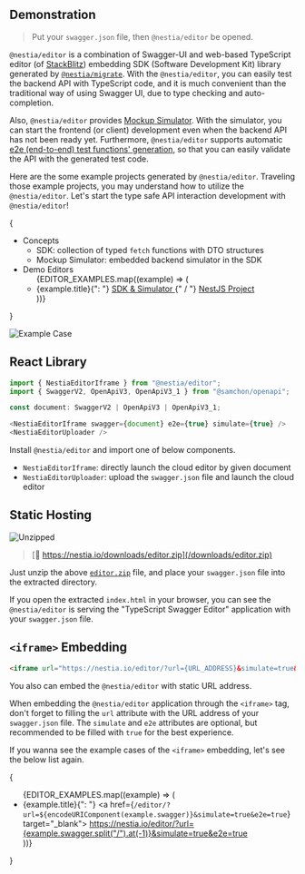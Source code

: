 
## Demonstration
<EditorMovie />

> Put your `swagger.json` file, then `@nestia/editor` be opened.

`@nestia/editor` is a combination of Swagger-UI and web-based TypeScript editor (of [StackBlitz](https://stackblitz.com/)) embedding SDK (Software Development Kit) library generated by [`@nestia/migrate`](./migrate). With the `@nestia/editor`, you can easily test the backend API with TypeScript code, and it is much convenient than the traditional way of using Swagger UI, due to type checking and auto-completion.

Also, `@nestia/editor` provides [Mockup Simulator](./sdk/simulator). With the simulator, you can start the frontend (or client) development even when the backend API has not been ready yet. Furthermore, `@nestia/editor` supports automatic [e2e (end-to-end) test functions' generation](./sdk/e2e), so that you can easily validate the API with the generated test code.

Here are the some example projects generated by `@nestia/editor`. Traveling those example projects, you may understand how to utilize the `@nestia/editor`. Let's start the type safe API interaction development with `@nestia/editor`!

{<ul>
  <li> Concepts
    <ul>
      <li> SDK: collection of typed <code>fetch</code> functions with DTO structures </li>
      <li> Mockup Simulator: embedded backend simulator in the SDK </li>
    </ul>
  </li>
  <li> Demo Editors
    <ul>
      {EDITOR_EXAMPLES.map((example) => (
        <li>
          {example.title}{": "}
          <a href={`/editor/?url=${encodeURIComponent(example.swagger)}&simulate=true&e2e=true`} 
             target="_blank">
            SDK & Simulator 
          </a>
          {" / "}
          <a href={`/editor/?url=${encodeURIComponent(example.swagger)}&simulate=true&e2e=true&mode=nest`} 
             target="_blank"> 
            NestJS Project 
          </a>
        </li>
      ))}
    </ul>
  </li>
</ul>}

![Example Case](/images/editor/stackblitz.png)





## React Library
```typescript
import { NestiaEditorIframe } from "@nestia/editor";
import { SwaggerV2, OpenApiV3, OpenApiV3_1 } from "@samchon/openapi";

const document: SwaggerV2 | OpenApiV3 | OpenApiV3_1;

<NestiaEditorIframe swagger={document} e2e={true} simulate={true} />
<NestiaEditorUploader />
```

Install `@nestia/editor` and import one of below components.

  - `NestiaEditorIframe`: directly launch the cloud editor by given document
  - `NestiaEditorUploader`: upload the `swagger.json` file and launch the cloud editor




## Static Hosting
![Unzipped](/images/editor/unzipped.png)

> [💾 https://nestia.io/downloads/editor.zip](/downloads/editor.zip)

Just unzip the above [`editor.zip`](/downloads/editor.zip) file, and place your `swagger.json` file into the extracted directory.

If you open the extracted `index.html` in your browser, you can see the `@nestia/editor` is serving the "TypeScript Swagger Editor" application with your `swagger.json` file.




## `<iframe>` Embedding
```html
<iframe url="https://nestia.io/editor/?url={URL_ADDRESS}&simulate=true&e2e=true"></iframe>
```

You also can embed the `@nestia/editor` with static URL address.

When embedding the `@nestia/editor` application through the `<iframe>` tag, don't forget to filling the `url` attribute with the URL address of your `swagger.json` file. The `simulate` and `e2e` attributes are optional, but recommended to be filled with `true` for the best experience.

If you wanna see the example cases of the `<iframe>` embedding, let's see the below list again.

{<ul>
  {EDITOR_EXAMPLES.map((example) => (
    <li>
      {example.title}{": "}
      <a href={`/editor/?url=${encodeURIComponent(example.swagger)}&simulate=true&e2e=true`} 
          target="_blank">
        https://nestia.io/editor/?url={example.swagger.split("/").at(-1)}&simulate=true&e2e=true 
      </a>
    </li>
  ))}
</ul>}